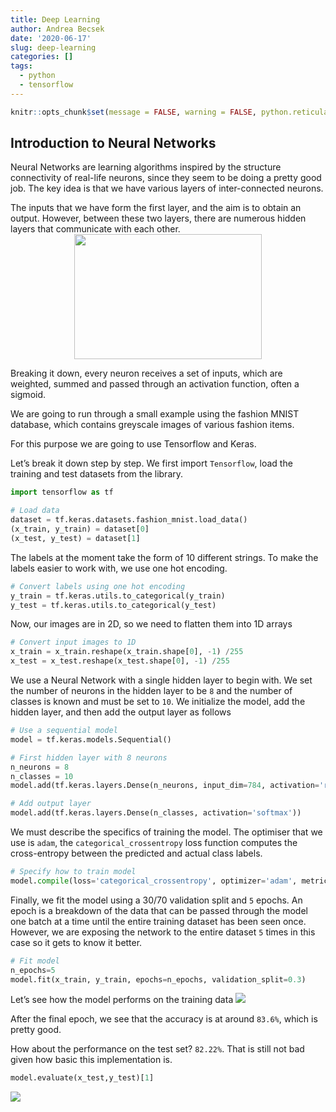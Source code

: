 ```yaml
---
title: Deep Learning
author: Andrea Becsek
date: '2020-06-17'
slug: deep-learning
categories: []
tags:
  - python
  - tensorflow
---
```

```r
knitr::opts_chunk$set(message = FALSE, warning = FALSE, python.reticulate=FALSE)
```

## Introduction to Neural Networks

Neural Networks are learning algorithms inspired by the structure connectivity of real-life neurons, since they seem to be doing a pretty good job. The key idea is that we have various layers of inter-connected neurons.

The inputs that we have form the first layer, and the aim is to obtain an output. However, between these two layers, there are numerous hidden layers that communicate with each other. 
<center>
![](/post/2020-06-17-deep-learning_files/nn.png){width=300px height=200px}
</center>

Breaking it down, every neuron receives a set of inputs, which are weighted, summed and passed through an activation function, often a sigmoid. 

We are going to run through a small example using the fashion MNIST database, which contains greyscale images of various fashion items.

For this purpose we are going to use Tensorflow and Keras.

Let's break it down step by step. We first import `Tensorflow`, load the training and test datasets from the library.
```python
import tensorflow as tf

# Load data
dataset = tf.keras.datasets.fashion_mnist.load_data()
(x_train, y_train) = dataset[0]
(x_test, y_test) = dataset[1]
```

The labels at the moment take the form of $10$ different strings. To make the labels easier to work with, we use one hot encoding.
```python
# Convert labels using one hot encoding
y_train = tf.keras.utils.to_categorical(y_train)
y_test = tf.keras.utils.to_categorical(y_test)
```

Now, our images are in 2D, so we need to flatten them into 1D arrays
```python
# Convert input images to 1D
x_train = x_train.reshape(x_train.shape[0], -1) /255
x_test = x_test.reshape(x_test.shape[0], -1) /255
```

We use a Neural Network with a single hidden layer to begin with. We set the number of neurons in the hidden layer to be `8` and the number of classes is known and must be set to `10`. We initialize the model, add the hidden layer, and then add the output layer as follows
```python
# Use a sequential model
model = tf.keras.models.Sequential()

# First hidden layer with 8 neurons
n_neurons = 8
n_classes = 10
model.add(tf.keras.layers.Dense(n_neurons, input_dim=784, activation='relu'))

# Add output layer
model.add(tf.keras.layers.Dense(n_classes, activation='softmax'))
```

We must describe the specifics of training the model. The optimiser that we use is `adam`, the `categorical_crossentropy` loss function computes the cross-entropy between the predicted and actual class labels.
```python
# Specify how to train model
model.compile(loss='categorical_crossentropy', optimizer='adam', metrics='accuracy')
```

Finally, we fit the model using a 30/70 validation split and `5` epochs. An epoch is a breakdown of the data that can be passed through the model one batch at a time until the entire training dataset has been seen once. However, we are exposing the network to the entire dataset `5` times in this case so it gets to know it better.
```python
# Fit model
n_epochs=5
model.fit(x_train, y_train, epochs=n_epochs, validation_split=0.3)
```

Let's see how the model performs on the training data
![](/post/2020-06-17-deep-learning_files/epochs.png)

After the final epoch, we see that the accuracy is at around `83.6%`, which is pretty good.

How about the performance on the test set? `82.22%`. That is still not bad given how basic this implementation is.
```python
model.evaluate(x_test,y_test)[1]
```

![](/post/2020-06-17-deep-learning_files/final_acc.png)

